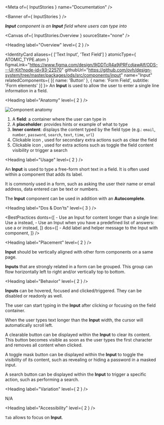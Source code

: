 
<Meta of={ InputStories } name="Documentation" />

<Banner of={ InputStories } />

_**Input** component is an **Input** field where users can type into_

<Canvas of={ InputStories.Overview } sourceState="none" />

<Heading label="Overview" level={ 2 } />

<IdentityCard aliases={ ['Text Input', 'Text Field'] }
              atomicType={ ATOMIC_TYPE.atom }
              figmaLink="https://www.figma.com/design/9jDDTcR4a9jPRFcdjawAlf/ODS---UI-Kit?node-id=93-22570"
              githubUrl="https://github.com/ovh/design-system/tree/master/packages/ods/src/components/input"
              name="Input"
              relatedComponents={ [{ name: 'Button' }, { name: 'Form Field', subtitle: 'Form elements' }] }>
  An **Input** is used to allow the user to enter a single line information in a field.
</IdentityCard>

<Heading label="Anatomy" level={ 2 } />

![Component anatomy](components/input/anatomy.png "Component anatomy")

1. A **field**: a container where the user can type in
2. A **placeholder**: provides hints or example of what to type
3. **Inner content**: displays the content typed by the field type (e.g.: `email`, `number`, `password`, `search`, `text`, `time`, `url`)
4. Clickable icon <StorybookLink kind="ODS Components/Button" label="Button" story="Documentation" />, used for secondary extra actions such as clear the field
5. Clickable icon <StorybookLink kind="ODS Components/Button" label="Button" story="Documentation" />, used for extra actions such as toggle the field content visibility or trigger a search

<Heading label="Usage" level={ 2 } />

An **Input** is used to type a free-form short text in a field. It is often used within a <StorybookLink kind="ODS Components/Form elements/Form Field" label="Form Field" story="Documentation" /> component that adds its label.

It is commonly used in a form, such as asking the user their name or email address, data entered can be text or numbers.

The **Input** component can be used in addition with an **Autocomplete**.

<Heading label="Dos & Don'ts" level={ 3 } />

<BestPractices
  donts={[
    <span>- Use an Input for content longer than a single line: Use a <StorybookLink kind="ODS Components/Form elements/Textarea" label="Textarea" story="Documentation" /> instead</span>,
    <span>- Use an Input when you have a predefined list of answers: use a <StorybookLink kind="ODS Components/Form elements/Select" label="Select" story="Documentation" /> or <StorybookLink kind="ODS Components/Form elements/Radio" label="Radio" story="Documentation" /> instead</span>,
  ]}
  dos={[
    <span>- Add label and helper message to the Input with <StorybookLink kind="ODS Components/Form elements/Form Field" label="Form Field" story="Documentation" /> component</span>,
  ]}
/>

<Heading label="Placement" level={ 2 } />

**Input** should be vertically aligned with other form components on a same page.

**Inputs** that are strongly related in a form can be grouped. This group can flow horizontally left to right and/or vertically top to bottom.

<Heading label="Behavior" level={ 2 } />

**Inputs** can be hovered, focused and clicked/triggered. They can be disabled or readonly as well.

The user can start typing in the **Input** after clicking or focusing on the field container.

When the user types text longer than the **Input** width, the cursor will automatically scroll left.

A clearable button can be displayed within the **Input** to clear its content. This button becomes visible as soon as the user types the first character and removes all content when clicked.

A toggle mask button can be displayed within the **Input** to toggle the visibility of its content, such as revealing or hiding a password in a masked input.

A search button can be displayed within the **Input** to trigger a specific action, such as performing a search.

<Heading label="Variation" level={ 2 } />

N/A

<Heading label="Accessibility" level={ 2 } />

`Tab` allows to focus on **Input**.
